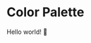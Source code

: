 
<Meta
  title="Demo/Colors"/>

# Color Palette

Hello world! 👋

<ColorPalette>
  <ColorItem
    title="brand_primary"
    colors={[brandTokens.brand_primary]}
  />
</ColorPalette>
